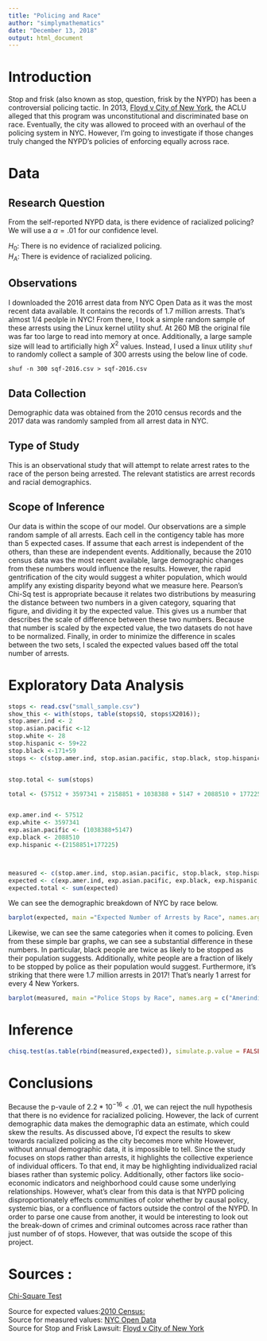 ```yaml
---
title: "Policing and Race"
author: "simplymathematics"
date: "December 13, 2018"
output: html_document
---
```


# Introduction

Stop and frisk (also known as stop, question, frisk by the NYPD) has been a controversial policing tactic. In 2013, [Floyd v City of New York](https://ccrjustice.org/sites/default/files/assets/Floyd_Complaint_08.01.31.pdf), the ACLU alleged that this program was unconstitutional and discriminated base on race. Eventually, the city was allowed to proceed with an overhaul of the policing system in NYC. However, I'm going to investigate if those changes truly changed the NYPD's policies of enforcing equally across race.

# Data
## Research Question
From the self-reported NYPD data, is there evidence of racialized policing? We will use a $\alpha = .01$ for our confidence level.

$H_0:$ There is no evidence of racialized policing.  
$H_A:$ There is evidence of racialized policing.  

## Observations
I downloaded the 2016 arrest data from NYC Open Data as it was the most recent data available. It contains the records of 1.7 million arrests. That's almost 1/4 peolple in NYC! From there, I took a simple random sample of these arrests using the Linux kernel utility shuf. At 260 MB the original file was far too large to read into memory at once. Additionally, a large sample size will lead to artificially high $X^2$ values. Instead, I used a linux utility ```shuf``` to randomly collect a sample of 300 arrests using the below line of code. 

```
shuf -n 300 sqf-2016.csv > sqf-2016.csv
```
##  Data Collection
Demographic data was obtained from the 2010 census records and the 2017 data was randomly sampled from all arrest data in NYC. 

## Type of Study
This is an observational study that will attempt to relate arrest rates to the race of the person being arrested. The relevant statistics are arrest records and racial demographics.

## Scope of Inference 

Our data is within the scope of our model. Our observations are a simple random sample of all arrests. Each cell in the contigency table has more than 5 expected cases. If assume that each arrest is independent of the others, than these are independent events. Additionally, because the 2010 census data was the most recent available, large demographic changes from these numbers would influence the results. However, the rapid gentrification of the city would suggest a whiter population, which would amplify any existing disparity beyond what we measure here. Pearson's Chi-Sq test is appropriate because it relates two distributions by measuring the distance between two numbers in a given category, squaring that figure, and dividing it by the expected value. This gives us a number that describes the scale of difference between these two numbers. Because that number is scaled by the expected value, the two datasets do not have to be normalized. Finally, in order to minimize the difference in scales between the two sets, I scaled the expected values based off the total number of arrests.

# Exploratory Data Analysis

```r

stops <- read.csv("small_sample.csv")
show_this <- with(stops, table(stops$Q, stops$X2016));
stop.amer.ind <- 2
stop.asian.pacific <-12
stop.white <- 28
stop.hispanic <- 59+22
stop.black <-171+59
stops <- c(stop.amer.ind, stop.asian.pacific, stop.black, stop.hispanic, stop.white) 


stop.total <- sum(stops)

total <- (57512 + 3597341 + 2158851 + 1038388 + 5147 + 2088510 + 177225) #This is different than population total because census data treats 'Hispanic' separately than race, leading to double counting of ~2 million people. This is fine for my purposes however as the census data still accurately reports who identifies as 'black'  and 'white' or 'Hispanic' and people are free to choose multiple options. Because of the discrepancies in racial bookeeping in the agencies, each hispanic person will be double counted as either white or black from the information provided by the NYPD. This ensures that a person's bi-racial status does not affect their race or the independence between sets.


exp.amer.ind <- 57512
exp.white <- 3597341
exp.asian.pacific <- (1038388+5147)
exp.black <- 2088510
exp.hispanic <-(2158851+177225)



measured <- c(stop.amer.ind, stop.asian.pacific, stop.black, stop.hispanic, stop.white)
expected <- c(exp.amer.ind, exp.asian.pacific, exp.black, exp.hispanic, exp.white)/total*stop.total
expected.total <- sum(expected)
```
We can see the demographic breakdown of NYC by race below.
```r
barplot(expected, main ="Expected Number of Arrests by Race", names.arg = c("Amerindian", "Asian",  "Black", "Hispanic", "White"))

```


Likewise, we can see the same categories when it comes to policing. Even from these simple bar graphs, we can see a substantial difference in these numbers. In particular, black people are twice as likely to be stopped as their population suggests. Additionally, white people are a fraction of likely to be stopped by police as their population would suggest. Furthermore, it's striking that there were 1.7 million arrests in 2017! That's nearly 1 arrest for every 4 New Yorkers. 
```r
barplot(measured, main ="Police Stops by Race", names.arg = c("Amerindian", "Asian",  "Black", "Hispanic", "White"))
```

# Inference
```r
chisq.test(as.table(rbind(measured,expected)), simulate.p.value = FALSE)
```

# Conclusions

Because the p-vaule of $2.2*10^{-16} < .01,$ we can reject the null hypothesis that there is no evidence for racialized policing. However, the lack of current demographic data makes the demographic data an estimate, which could skew the results. As discussed above, I'd expect the results to skew towards racialized policing as the city becomes more white However, without annual demographic data, it is impossible to tell. Since the study focuses on stops rather than arrests, it highlights the collective experience of individual officers. To that end, it may be highlighting individualized racial biases rather than systemic policy. Additionally, other factors like socio-economic indicators and neighborhood could cause some underlying relationships. However, what's clear from this data is that NYPD policing disproportionately effects communities of color whether by causal policy, systemic bias, or a confluence of factors outside the control of the NYPD. In order to parse one cause from another, it would be interesting to look out the break-down of crimes and criminal outcomes across race rather than just number of of stops. However, that was outside the scope of this project.


# Sources : 
[Chi-Square Test](http://mathworld.wolfram.com/Chi-SquaredTest.html)

Source for expected values:[2010 Census:](https://factfinder.census.gov/faces/tableservices/jsf/pages/productview.xhtml?src=CF)  
Source for measured values: [NYC Open Data](https://data.cityofnewyork.us/Public-Safety/The-Stop-Question-and-Frisk-Data/ftxv-d5ix/data)  
Source for Stop and Frisk Lawsuit: [Floyd v City of New York](https://ccrjustice.org/sites/default/files/assets/Floyd_Complaint_08.01.31.pdf)  
